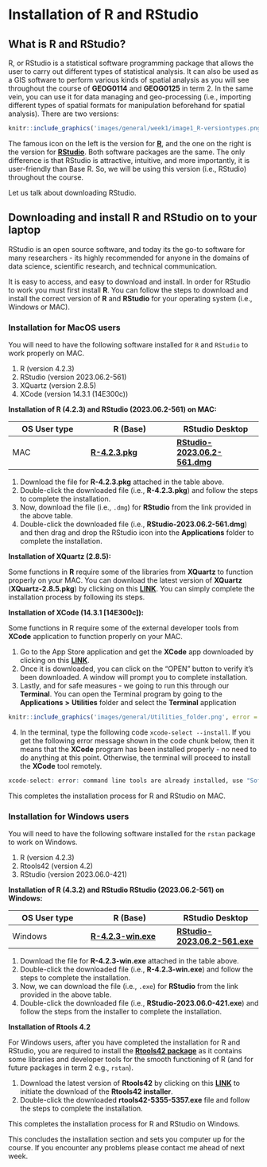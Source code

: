 # Installation of R and RStudio

## What is R and RStudio?

R, or RStudio is a statistical software programming package that allows the user to carry out different types of statistical analysis. It can also be used as a GIS software to perform various kinds of spatial analysis as you will see throughout the course of **GEOG0114** and **GEOG0125** in term 2. In the same vein, you can use it for data managing and geo-processing (i.e., importing different types of spatial formats for manipulation beforehand for spatial analysis). There are two versions:

```r
knitr::include_graphics('images/general/week1/image1_R-versiontypes.png', error = FALSE) 
```

The famous icon on the left is the version for [**R**](https://www.r-project.org), and the one on the right is the version for [**RStudio**](https://www.rstudio.com). Both software packages are the same. The only difference is that RStudio is attractive, intuitive, and more importantly, it is user-friendly than Base R. So, we will be using this version (i.e., RStudio) throughout the course. 

Let us talk about downloading RStudio.

## Downloading and install R and RStudio on to your laptop

RStudio is an open source software, and today its the go-to software for many researchers - its highly recommended for anyone in the domains of data science, scientific research, and technical communication. 

It is easy to access, and easy to download and install. In order for RStudio to work you must first install **R**. You can follow the steps to download and install the correct version of **R** and **RStudio** for your operating system (i.e., Windows or MAC).

### Installation for MacOS users

You will need to have the following software installed for `R` and `RStudio` to work properly on MAC.

1. R (version 4.2.3)
2. RStudio (version 2023.06.2-561)
3. XQuartz (version 2.8.5)
4. XCode (version 14.3.1 (14E300c))

**Installation of R (4.2.3) and RStudio (2023.06.2-561) on MAC:**

**OS User type**| **R (Base)** | **RStudio Desktop**
------------ | ------------- | -------------
MAC | [**R-4.2.3.pkg**](https://cran.ma.imperial.ac.uk/bin/macosx/base/R-4.2.3.pkg)| [**RStudio-2023.06.2-561.dmg**](https://download1.rstudio.org/electron/macos/RStudio-2023.06.2-561.dmg) 

1. Download the file for **R-4.2.3.pkg** attached in the table above. 
2. Double-click the downloaded file (i.e., **R-4.2.3.pkg**) and follow the steps to complete the installation.
3. Now, download the file (i.e., `.dmg`) for **RStudio** from the link provided in the above table.
4. Double-click the downloaded file (i.e., **RStudio-2023.06.2-561.dmg**) and then drag and drop the RStudio icon into the **Applications** folder to complete the installation.

**Installation of XQuartz (2.8.5):**

Some functions in **R** require some of the libraries from **XQuartz** to function properly on your MAC. You can download the latest version of **XQuartz** (**XQuartz-2.8.5.pkg**) by clicking on this [**LINK**](https://www.xquartz.org). You can simply complete the installation process by following its steps.

**Installation of XCode (14.3.1 [14E300c]):**

Some functions in R require some of the external developer tools from **XCode** application to function properly on your MAC.

1. Go to the App Store application and get the **XCode** app downloaded by clicking on this [**LINK**](https://apps.apple.com/us/app/xcode/id497799835?mt=12).
2. Once it is downloaded, you can click on the "OPEN" button to verify it's been downloaded. A window will prompt you to complete installation.
3. Lastly, and for safe measures - we going to run this through our **Terminal**. You can open the Terminal program by going to the **Applications** **>** **Utilities** folder and select the **Terminal** application

```r
knitr::include_graphics('images/general/Utilities_folder.png', error = FALSE) 
```

4. In the terminal, type the following code `xcode-select --install`. If you get the following error message shown in the code chunk below, then it means that the **XCode** program has been installed properly - no need to do anything at this point. Otherwise, the terminal will proceed to install the **XCode** tool remotely.

```r
xcode-select: error: command line tools are already installed, use "Software Update" in System Settings to install updates
```

This completes the installation process for R and RStudio on MAC.

### Installation for Windows users

You will need to have the following software installed for the `rstan` package to work on Windows.

1. R (version 4.2.3)
2. Rtools42 (version 4.2)
3. RStudio (version 2023.06.0-421)

**Installation of R (4.3.2) and RStudio RStudio (2023.06.2-561) on Windows:**

**OS User type**| **R (Base)** | **RStudio Desktop**
------------ | ------------- | -------------
Windows | [**R-4.2.3-win.exe**](https://cran.ma.imperial.ac.uk/bin/windows/base/old/4.2.3/R-4.2.3-win.exe)| [**RStudio-2023.06.2-561.exe**](https://download1.rstudio.org/electron/windows/RStudio-2023.06.2-561.exe)

1. Download the file for **R-4.2.3-win.exe** attached in the table above. 
2. Double-click the downloaded file (i.e., **R-4.2.3-win.exe**) and follow the steps to complete the installation.
3. Now, we can download the file (i.e., `.exe`) for **RStudio** from the link provided in the above table.
4. Double-click the downloaded file (i.e., **RStudio-2023.06.0-421.exe**) and follow the steps from the installer to complete the installation.

**Installation of Rtools 4.2**

For Windows users, after you have completed the installation for R and RStudio, you are required to install the [**Rtools42 package**](https://cran.ma.imperial.ac.uk/bin/windows/Rtools/rtools42/rtools.html) as it contains some libraries and developer tools for the smooth functioning of R (and for future packages in term 2 e.g., `rstan`).

1. Download the latest version of **Rtools42** by clicking on this [**LINK**](https://cran.ma.imperial.ac.uk/bin/windows/Rtools/rtools42/files/rtools42-5355-5357.exe) to initiate the download of the **Rtools42 installer**. 
2. Double-click the downloaded **rtools42-5355-5357.exe** file and follow the steps to complete the installation.

This completes the installation process for R and RStudio on Windows.

This concludes the installation section and sets you computer up for the course. If you encounter any problems please contact me ahead of next week.